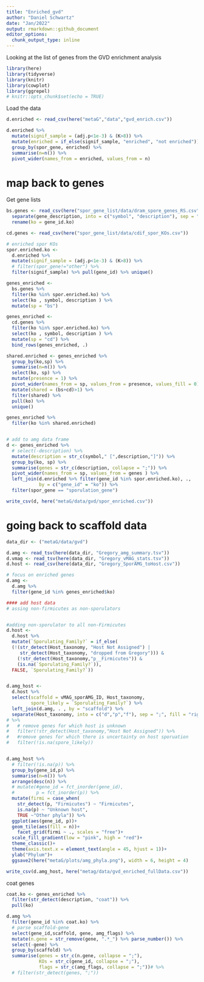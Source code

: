 ```yaml
---
title: "Enriched_gvd"
author: "Daniel Schwartz"
date: "Jan/2022"
output: rmarkdown::github_document
editor_options: 
  chunk_output_type: inline
---
```


Looking at the list of genes from the GVD enrichment analysis

```r
library(here)
library(tidyverse)
library(knitr)
library(cowplot)
library(ggrepel)
# knitr::opts_chunk$set(echo = TRUE)
```

Load the data

```r
d.enriched <- read_csv(here("metaG","data","gvd_enrich.csv"))

d.enriched %>% 
  mutate(signif_sample = (adj.p<1e-3) & (K>8)) %>% 
  mutate(enriched = if_else(signif_sample, "enriched", "not enriched")) %>% 
  group_by(spor_gene, enriched) %>% 
  summarise(n=n()) %>% 
  pivot_wider(names_from = enriched, values_from = n)
```
# map back to genes

Get gene lists

```r
bs.genes <- read_csv(here("spor_gene_list/data/dram_spore_genes_RS.csv")) %>% 
  separate(gene_description, into = c("symbol", "description"), sep = ";") %>% 
  rename(ko = gene_id.ko)

cd.genes <- read_csv(here("spor_gene_list/data/cdif_spor_KOs.csv"))

# enriched spor KOs
spor.enriched.ko <- 
  d.enriched %>% 
  mutate(signif_sample = (adj.p<1e-3) & (K>8)) %>% 
  # filter(spor_gene!="other") %>% 
  filter(signif_sample) %>% pull(gene_id) %>% unique()

genes_enriched <- 
  bs.genes %>% 
  filter(ko %in% spor.enriched.ko) %>% 
  select(ko , symbol, description ) %>% 
  mutate(sp = "bs")

genes_enriched <-
  cd.genes %>% 
  filter(ko %in% spor.enriched.ko) %>% 
  select(ko , symbol, description ) %>% 
  mutate(sp = "cd") %>% 
  bind_rows(genes_enriched, .)

shared.enriched <- genes_enriched %>% 
  group_by(ko,sp) %>% 
  summarise(n=n()) %>% 
  select(ko, sp) %>% 
  mutate(presence = 1) %>% 
  pivot_wider(names_from = sp, values_from = presence, values_fill = 0) %>% 
  mutate(shared = (bs+cd)>1) %>% 
  filter(shared) %>% 
  pull(ko) %>% 
  unique()

genes_enriched %>% 
  filter(ko %in% shared.enriched) 


# add to amg data frame
d <- genes_enriched %>% 
  # select(-description) %>% 
  mutate(description = str_c(symbol," [",description,"]")) %>% 
  group_by(ko, sp) %>% 
  summarise(genes = str_c(description, collapse = ";")) %>% 
  pivot_wider(names_from = sp, values_from = genes ) %>% 
  left_join(d.enriched %>% filter(gene_id %in% spor.enriched.ko), .,
            by = c("gene_id" = "ko")) %>% 
  filter(spor_gene == "sporulation_gene") 

write_csv(d, here("metaG/data/gvd/spor_enriched.csv"))

```


# going back to scaffold data

```r

data_dir <- ("metaG/data/gvd")

d.amg <- read_tsv(here(data_dir, "Gregory_amg_summary.tsv"))
d.vmag <- read_tsv(here(data_dir, "Gregory_vMAG_stats.tsv"))
d.host <- read_csv(here(data_dir, "Gregory_SporAMG_toHost.csv"))

# focus on enriched genes
d.amg <- 
  d.amg %>%
  filter(gene_id %in% genes_enriched$ko)

#### add host data
# assing non-firmicutes as non-sporulators


#adding non-sporulator to all non-Firmicutes
d.host <- 
  d.host %>% 
  mutate(`Sporulating_Family?` = if_else(
  (!(str_detect(Host_taxonomy, "Host Not Assigned") | 
     str_detect(Host_taxonomy, "dropped from Gregory"))) &
    (!str_detect(Host_taxonomy,"p__Firmicutes")) &
    (is.na(`Sporulating_Family?`)),
  FALSE, `Sporulating_Family?`))


d.amg_host <- 
  d.host %>% 
  select(scaffold = vMAG_sporAMG_ID, Host_taxonomy,
         spore_likely = `Sporulating_Family?`) %>% 
  left_join(d.amg, . , by = "scaffold") %>% 
  separate(Host_taxonomy, into = c("d","p","f"), sep = ";", fill = "right")
# %>% 
#   # remove genes for which host is unknown
#   filter(!str_detect(Host_taxonomy,"Host Not Assigned")) %>% 
#   #remove genes for which there is uncertainty on host sporuation
#   filter(!is.na(spore_likely)) 


d.amg_host %>%
  # filter(!is.na(p)) %>% 
  group_by(gene_id,p) %>% 
  summarise(n=n()) %>%
  arrange(desc(n)) %>% 
  # mutate(#gene_id = fct_inorder(gene_id),
  #        p = fct_inorder(p)) %>% 
  mutate(firmi = case_when(
    str_detect(p, "Firmicutes") ~ "Firmicutes",
    is.na(p) ~ "Unknown host",
    TRUE ~"Other phyla")) %>%
  ggplot(aes(gene_id, p))+
  geom_tile(aes(fill = n))+
    facet_grid(firmi ~ ., scales = "free")+
  scale_fill_gradient(low = "pink", high = "red")+
  theme_classic()+
  theme(axis.text.x = element_text(angle = 45, hjust = 1))+
  ylab("Phylum")+
  ggsave2(here("metaG/plots/amg_phyla.png"), width = 6, height = 4)

write_csv(d.amg_host, here("metag/data/gvd_enriched_fullData.csv"))

```

coat genes
```r
coat.ko <- genes_enriched %>% 
  filter(str_detect(description, "coat")) %>% 
  pull(ko)

d.amg %>% 
  filter(gene_id %in% coat.ko) %>% 
  # parse scaffold-gene
  select(gene_id,scaffold, gene, amg_flags) %>% 
  mutate(n.gene = str_remove(gene, ".*_") %>% parse_number()) %>% 
  select(-gene) %>% 
  group_by(scaffold) %>% 
  summarise(genes = str_c(n.gene, collapse = ";"),
            KOs = str_c(gene_id, collapse = ";"),
            flags = str_c(amg_flags, collapse = ";"))# %>% 
  # filter(str_detect(genes, ";"))
  
```


